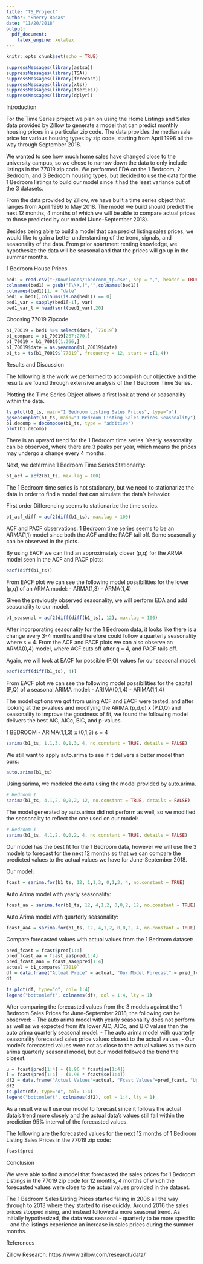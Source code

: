 ```yaml
---
title: "TS_Project"
author: "Sherry Rodas"
date: "11/20/2018"
output:
  pdf_document:
    latex_engine: xelatex
---
```


```r
knitr::opts_chunk$set(echo = TRUE)
```
```r
suppressMessages(library(astsa))
suppressMessages(library(TSA))
suppressMessages(library(forecast))
suppressMessages(library(xts))
suppressMessages(library(tseries))
suppressMessages(library(dplyr))
```

Introduction

For the Time Series project we plan on using the Home Listings and Sales data provided by Zillow to generate a model that can predict monthly housing prices in a particular zip code. The data provides the median sale price for various housing types by zip code, starting from April 1996 all the way through September 2018.

We wanted to see how much home sales have changed close to the university campus, so we chose to narrow down the data to only include listings in the 77019 zip code. We performed EDA on the 1 Bedroom, 2 Bedroom, and 3 Bedroom housing types, but decided to use the data for the 1 Bedroom listings to build our model since it had the least variance out of the 3 datasets.

From the data provided by Zillow, we have built a time series object that ranges from April 1996 to May 2018. The model we build should predict the next 12 months, 4 months of which we will be able to compare actual prices to those predicted by our model (June-September 2018).

Besides being able to build a model that can predict listing sales prices, we would like to gain a better understanding of the trend, signals, and seasonality of the data. From prior apartment renting knowledge, we hypothesize the data will be seasonal and that the prices will go up in the summer months.


1 Bedroom House Prices
```r
bed1 = read.csv("~/Downloads/1bedroom_tp.csv", sep = ",", header = TRUE)
colnames(bed1) = gsub("[\\X,]","",colnames(bed1))
colnames(bed1)[1] = "date"
bed1 = bed1[,colSums(is.na(bed1)) == 0]
bed1_var = sapply(bed1[-1], var)
bed1_var_l = head(sort(bed1_var),20)
```

Choosing 77019 Zipcode
```r
b1_70019 = bed1 %>% select(date, `77019`)
b1_compare = b1_70019[267:270,]
b1_70019 = b1_70019[1:266,]
b1_70019$date = as.yearmon(b1_70019$date)
b1_ts = ts(b1_70019$`77019`, frequency = 12, start = c(1,4))
```


Results and Discussion

The following is the work we performed to accomplish our objective and the results we found through extensive analysis of the 1 Bedroom Time Series.

Plotting the Time Series Object allows a first look at trend or seasonality within the data.
```r
ts.plot(b1_ts, main="1 Bedroom Listing Sales Prices", type="o")
ggseasonplot(b1_ts, main="1 Bedroom Listing Sales Prices Seasonality")
b1.decomp = decompose(b1_ts, type = "additive")
plot(b1.decomp)
```
There is an upward trend for the 1 Bedroom time series. Yearly seasonality can be observed, where there are 3 peaks per year, which means the prices may undergo a change every 4 months.


Next, we determine 1 Bedroom Time Series Stationarity:
```r
b1_acf = acf2(b1_ts, max.lag = 100)
```
The 1 Bedroom time series is not stationary, but we need to stationarize the data in order to find a model that can simulate the data's behavior.

First order Differencing seems to stationarize the time series.
```r
b1_acf_diff = acf2(diff(b1_ts), max.lag = 100)
```
ACF and PACF observations:
1 Bedroom time series seems to be an ARMA(1,1) model since both the ACF and the PACF tail off. Some seasonality can be observed in the plots.

By using EACF we can find an approximately closer (p,q) for the ARMA model seen in the ACF and PACF plots:
```r
eacf(diff(b1_ts))
```
From EACF plot we can see the following model possibilities for the lower (p,q) of an ARMA model:
- ARMA(1,3)
- ARMA(1,4)

Given the previously observed seasonality, we will perform EDA and add seasonality to our model.
```r
b1_seasonal = acf2(diff(diff(b1_ts), 12), max.lag = 100)
```

After incorporating seasonality for the 1 Bedroom data, it looks like there is a change every 3-4 months and therefore could follow a quarterly seasonality where s = 4. From the ACF and PACF plots we can also observe an ARMA(0,4) model, where ACF cuts off after q = 4, and PACF tails off.

Again, we will look at EACF for possible (P,Q) values for our seasonal model:
```r
eacf(diff(diff(b1_ts), 4))
```
From EACF plot we can see the following model possibilities for the capital (P,Q) of a seasonal ARIMA model:
- ARIMA(0,1,4)
- ARIMA(1,1,4)


The model options we got from using ACF and EACF were tested, and after looking at the p-values and modifying the ARIMA (p,d,q) x (P,D,Q) and seasonality to improve the goodness of fit, we found the following model delivers the best AIC, AICc, BIC, and p-values.

1 BEDROOM - ARIMA(1,1,3) x (0,1,3) s = 4
```r
sarima(b1_ts, 1,1,3, 0,1,3, 4, no.constant = TRUE, details = FALSE)
```


We still want to apply auto.arima to see if it delivers a better model than ours:
```r
auto.arima(b1_ts)
```


Using sarima, we modeled the data using the model provided by auto.arima.
```r
# Bedroom 1
sarima(b1_ts, 4,1,2, 0,0,2, 12, no.constant = TRUE, details = FALSE)
```


The model generated by auto.arima did not perform as well, so we modified the seasonality to reflect the one used on our model:
```r
# Bedroom 1
sarima(b1_ts, 4,1,2, 0,0,2, 4, no.constant = TRUE, details = FALSE)
```

Our model has the best fit for the 1 Bedroom data, however we will use the 3 models to forecast for the next 12 months so that we can compare the predicted values to the actual values we have for June-September 2018.

Our model:
```r
fcast = sarima.for(b1_ts, 12, 1,1,3, 0,1,3, 4, no.constant = TRUE)
```

Auto Arima model with yearly seasonality:
```r
fcast_aa = sarima.for(b1_ts, 12, 4,1,2, 0,0,2, 12, no.constant = TRUE)
```

Auto Arima model with quarterly seasonality:
```r
fcast_aa4 = sarima.for(b1_ts, 12, 4,1,2, 0,0,2, 4, no.constant = TRUE)
```


Compare forecasted values with actual values from the 1 Bedroom dataset:
```r
pred_fcast = fcast$pred[1:4]
pred_fcast_aa = fcast_aa$pred[1:4]
pred_fcast_aa4 = fcast_aa4$pred[1:4]
actual = b1_compare$`77019`
df = data.frame("Actual Price" = actual, "Our Model Forecast" = pred_fcast, "AA Model Forecast" = pred_fcast_aa, "AA Model 2 Forecast" = pred_fcast_aa4)
df
```

```r
ts.plot(df, type="o", col= 1:4)
legend("bottomleft", colnames(df), col = 1:4, lty = 1)
```
After comparing the forecasted values from the 3 models against the 1 Bedroom Sales Prices for June-September 2018, the following can be observed:
- The auto arima model with yearly seasonality does not perform as well as we expected from it's lower AIC, AICc, and BIC values than the auto arima quarterly seasonal model.
- The auto arima model with quarterly seasonality forecasted sales price values closest to the actual values.
- Our model's forecasted values were not as close to the actual values as the auto arima quarterly seasonal model, but our model followed the trend the closest.


```r
u = fcast$pred[1:4] + (1.96 * fcast$se[1:4])
l = fcast$pred[1:4] - (1.96 * fcast$se[1:4])
df2 = data.frame("Actual Values"=actual, "Fcast Values"=pred_fcast, "Upper"=u, "Lower"=l)
df2
ts.plot(df2, type="o", col= 1:4)
legend("bottomleft", colnames(df2), col = 1:4, lty = 1)
```

As a result we will use our model to forecast since it follows the actual data's trend more closely and the actual data's values still fall within the prediction 95% interval of the forecasted values.

The following are the forecasted values for the next 12 months of 1 Bedroom Listing Sales Prices in the 77019 zip code:
```r
fcast$pred
```


Conclusion

We were able to find a model that forecasted the sales prices for 1 Bedroom Listings in the 77019 zip code for 12 months, 4 months of which the forecasted values were close to the actual values provided in the dataset.

The 1 Bedroom Sales Listing Prices started falling in 2006 all the way through to 2013 where they started to rise quickly. Around 2016 the sales prices stopped rising, and instead followed a more seasonal trend. As initially hypothesized, the data was seasonal - quarterly to be more specific - and the listings experience an increase in sales prices during the summer months.


References

Zillow Research:
https://www.zillow.com/research/data/





